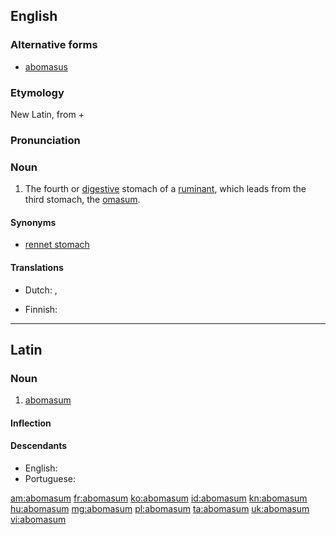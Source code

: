 ==English==

===Alternative forms===
* [[abomasus]]

===Etymology===
New Latin, from {{etyl|la|en}} {{term|ab||away from|lang=la}} + {{term|omasum|omāsum|tripe of a bullock|lang=la}}

===Pronunciation===
{{a|US}} {{IPA|/ˌæb.oʊˈmeɪ.səm/}}

===Noun===
{{en-noun|pl=abomasa}}

# {{context|anatomy}} The fourth or [[digestive]] stomach of a [[ruminant]], which leads from the third stomach, the [[omasum]].

====Synonyms====
* [[rennet stomach]]

====Translations====
{{trans-top|fourth or digestive stomach of a ruminant}}
* Dutch: {{t-|nl|leb|f}}, {{t+|nl|lebmaag|f}}
{{trans-mid}}
* Finnish: {{t-|fi|juoksutusmaha}}
{{trans-bottom}}

----

==Latin==

===Noun===
{{la-noun|abomāsum|abomasi|abomāsī|n|second}}

# [[#English|abomasum]]

====Inflection====
{{la-decl-2nd-N|abomas|abomās}}

====Descendants====
* English: {{l/en|abomasum}}
* Portuguese: {{l/pt|abomaso}}

[[am:abomasum]]
[[fr:abomasum]]
[[ko:abomasum]]
[[id:abomasum]]
[[kn:abomasum]]
[[hu:abomasum]]
[[mg:abomasum]]
[[pl:abomasum]]
[[ta:abomasum]]
[[uk:abomasum]]
[[vi:abomasum]]